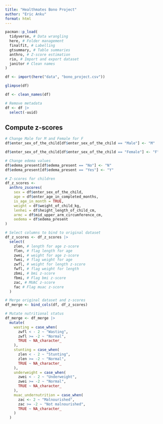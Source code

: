 ```yaml
---
title: "Healthmates Bono Project"
author: "Eric Anku"
format: html
---
```


```r
pacman::p_load(
  tidyverse, # Data wrangling
  here, # Folder management
  finalfit, # Labelling
  gtsummary, # Table summaries
  anthro, # Z-score estimation
  rio, # Import and export dataset
  janitor # Clean names
)
```

```r
df <- import(here("data", "bono_project.csv"))
```

```r
glimpse(df)
```

```r
df <- clean_names(df)
```


```r
# Remove metadata
df <- df |> 
  select(-uuid)
```


## Compute z-scores

```r
# Change Male for M and Female for F
df$enter_sex_of_the_child[df$enter_sex_of_the_child == "Male"] <- "M"

df$enter_sex_of_the_child[df$enter_sex_of_the_child == "Female"] <- "F"

# Change edema values
df$edema_present[df$edema_present == "No"] <- "N"
df$edema_present[df$edema_present == "Yes"] <- "Y"
```


```r
# Z-scores for children
df_z_scores <- 
  anthro_zscores(
    sex = df$enter_sex_of_the_child,
    age = df$enter_age_in_completed_months,
    is_age_in_month = TRUE, 
    weight = df$weight_of_child_kg, 
    lenhei = df$height_length_of_child_cm, 
    armc = df$mid_upper_arm_circumference_cm, 
    oedema = df$edema_present
)
```

```r
# Select columns to bind to original dataset
df_z_scores <- df_z_scores |>
  select(
    zlen, # length for age z-score
    flen, # flag length for age
    zwei, # weight for age z-score
    fwei, # flag weight for age
    zwfl, # weight for length z-score
    fwfl, # flag weight for length
    zbmi, # bmi z-score
    fbmi, # Flag bmi z-score
    zac, # MUAC z-score
    fac # Flag muac z-score
  )
```


```r
# Merge original dataset and z-scores
df_merge <- bind_cols(df, df_z_scores)
```

```r
# Mutate nutritional status
df_merge <- df_merge |>
  mutate(
    wasting = case_when(
      zwfl < - 2 ~ "Wasting",
      zwfl >= -2 ~ "Normal",
      TRUE ~ NA_character_
    ),
    stunting = case_when(
      zlen < - 2 ~ "Stunting",
      zlen >= -2 ~ "Normal",
      TRUE ~ NA_character_
    ),
    underweight = case_when(
      zwei < - 2 ~ "Underweight",
      zwei >= -2 ~ "Normal",
      TRUE ~ NA_character_
    ),
    muac_undernutrition = case_when(
      zac <- 2 ~ "Malnourished",
      zac >= -2 ~ "Not malnourished",
      TRUE ~ NA_character_
    )
  )
```





